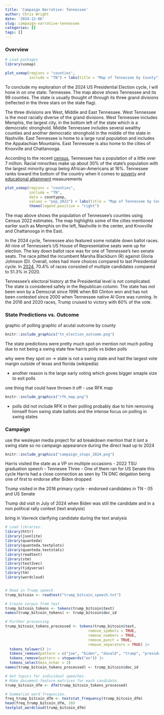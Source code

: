 ```yaml
---
title: 'Campaign Narrative: Tennessee'
author: Chris Wright
date: '2024-12-06'
slug: campaign-narrative-tennessee
categories: []
tags: []
---
```


### Overview

```r
# Load packages
library(usmap)

plot_usmap(regions = "counties",
           include = "TN") + labs(title = "Map of Tennessee by County")

```
To conclude my exploration of the 2024 US Presidential Election cycle, I will hone in on one state: Tennessee. The map above shows Tennessee and its 99 counties. The state is usually thought of through its three grand divisions (reflected in the three stars on the state flag). 

The three divisions are West, Middle and East Tennessee. West Tennessee is the most racially diverse of the grand divisions. West Tennessee includes Memphis, the largest city, in the bottom left of the state which is a democratic stronghold. Middle Tennessee includes several wealthy counties and another democratic stronghold in the middle of the state in Nashville. East Tennessee is home to a large rural population and includes the Appalachian Mountains. East Tennessee is also home to the cities of Knoxville and Chattanooga.

According to the recent [census](https://data.census.gov/profile/Tennessee?g=040XX00US47), Tennessee has a population of a little over 7 million. Racial minorities make up about 30% of the state's population with the largest minority group being African-Americans at 16%. Tennessee ranks toward the bottom of the country when it comes to [poverty](https://wisevoter.com/state-rankings/poverty-rate-by-state/) and [educational attainment](https://www.thecentersquare.com/tennessee/tennessee-ranks-among-the-least-educated-states-in-the-country/article_74e83f2f-23cc-5d98-82bb-060897d62c49.html) measurements

```r
plot_usmap(regions = "counties",
           include = "TN",
           data = countypop,
           values = "pop_2022") + labs(title = "Map of Tennessee by County Population (2022 Census Estimates)") +
           theme(legend.position = "right")
```

The map above shows the population of Tennessee's counties using Census 2022 estimates. The map highlights some of the cities mentioned earlier such as Memphis on the left, Nashville in the center, and Knoxville and Chattanooga in the East. 

In the 2024 cycle, Tennessee also featured some notable down ballot races. All nine of Tennessee's US House of Representative seats were up for election. The key down ballot race was for one of Tennessee's two senate seats. The race pitted the incumbent Marsha Blackburn (R) against Gloria Johnson (D). Overall, votes had more choices compared to last Presidential cycle. In [2024](https://www.thinktennessee.org/blog/2024-tennessee-elections-ran-smoothly-with-higher-early-voting-more-contested-races-approved-transit-vote-in-nashville/), 70.4% of races consisted of multiple candidates compared to 51.3% in 2020.


Tennessee's electoral history at the Presidential level is not complicated. The state is considered safely in the Republican column. The state has not been won by a Democrat since 1996 when Bill Clinton won and has not been contested since 2000 when Tennessee native Al Gore was running. In the 2016 and 2020 races, Trump cruised to victory with 60% of the vote.

### State Predictions vs. Outcome
graphic of polling
graphic of acutal outcome by county

```r
knitr::include_graphics("tn_election_outcome.png")
```



The state predictions were pretty much spot on
mention not much polling due to not being a swing state
few harris polls vs biden polls

why were they spot on -> state is not a swing state and had the largest vote margin outside of texas and florida (wikipedia)

- another reason is the large early voting which goves bigger smaple size to exit polls

one thing that could have thrown it off
- use RFK map

```r
knitr::include_graphics("rfk_map.png")
```


- polls did not include RFK in their polling probably due to him removing himself from swing state ballots and the intense focus on polling in swing states

### Campaign

use the wesleyan media project for ad breakdown
mention that it isnt a swing state so no campaign appearance during the direct lead up to 2024

 
```r
knitr::include_graphics("campaign_stops_2024.png")
```
  

  
Harris visited the state as a VP on multiple occasions
- 2022 TSU graduation speech
- Tennesee Three
  - One of them ran for US Senate this cycle
Harris had a close connection as seen by TN DNC delgation being one of first to endorse after Biden dropped

Trump visited in the 2016 primary cycle
- endorsed candidates in TN - 05 and US Senate

Trump did visit in July of 2024 when Biden was still the candidate and in a non political rally context
(text analysis)

bring in Vavreck clarifying candidate during the text analysis


```r
# Load libraries.
library(httr)
library(jsonlite)
library(quanteda)
library(quanteda.textplots)
library(quanteda.textstats)
library(readtext)
library(stm)
library(text2vec)
library(tidyverse)
library(tm)
library(wordcloud)


# Read in Trump speech
trump_bitcoin <- readtext("trump_bitcoin_speech.txt")

# Create corpus from text 
trump_bitcoin_tokens <- tokens(trump_bitcoin$text)
names(trump_bitcoin_tokens) <- trump_bitcoin$doc_id

# Further processing 
trump_bitcoin_tokens_processed <- tokens(trump_bitcoin$text, 
                                      remove_symbols = TRUE,
                                      remove_numbers = TRUE, 
                                      remove_punct = TRUE, 
                                      remove_separators = TRUE) |> 
  tokens_tolower() |> 
  tokens_remove(pattern = c("joe", "biden", "donald", "trump", "president", "kamala", "harris", "bitcoin", "going", "it's", "will", "we're", "don't")) |> 
  tokens_remove(pattern = stopwords("en")) |> 
  tokens_select(min_nchar = 3)
names(trump_bitcoin_tokens_processed) <- trump_bitcoin$doc_id

# Get topics for individual speeches.
# Make document-feature matrices for each candidate. 
trump_bitcoin_dfm <- dfm(trump_bitcoin_tokens_processed)

# Summarize word frequncies. 
freq_trump_bitcoin_dfm <- textstat_frequency(trump_bitcoin_dfm)
head(freq_trump_bitcoin_dfm, 10)
textplot_wordcloud(trump_bitcoin_dfm)



```

